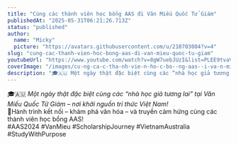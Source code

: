 ```yaml
---
title: "Cùng các thành viên học bổng AAS đi Văn Miếu Quốc Tử Giám"
publishedAt: "2025-05-31T06:21:26.713Z"
status: "published"
author:
  name: "Micky"
  picture: "https://avatars.githubusercontent.com/u/210703084?v=4"
slug: "cung-cac-thanh-vien-hoc-bong-aas-di-van-mieu-quoc-tu-giam"
youtubeUrl: "https://www.youtube.com/watch?v=8gW7uebJUzI&list=PLEE9tvaVbZbe-zkTWUX9lcOsuFVHiE4xc&index=14"
coverImage: "/images/cu-ng-ca-c-tha-nh-vie-n-ho-c-bo--ng-aas--i-va-n-mie--u-quo--c-tu---gia-m-UwNz.png"
description: "🎓🇦🇺 Một ngày thật đặc biệt cùng các “nhà học giả tương lai” tại Văn Miếu Quốc Tử Giám – nơi khởi nguồn tri thức Việt Nam!\n📍Hành trình kết nối – khám phá văn hóa – và truyền cảm hứng cùng các thành viên học bổng AAS!\n#AAS2024 #VanMieu #ScholarshipJourney #VietnamAustralia #StudyWithPurpose"
---
```


🎓🇦🇺 *Một ngày thật đặc biệt cùng các “nhà học giả tương lai” tại Văn Miếu Quốc Tử Giám – nơi khởi nguồn tri thức Việt Nam!*\
📍Hành trình kết nối – khám phá văn hóa – và truyền cảm hứng cùng các thành viên học bổng AAS!\
#AAS2024 #VanMieu #ScholarshipJourney #VietnamAustralia #StudyWithPurpose